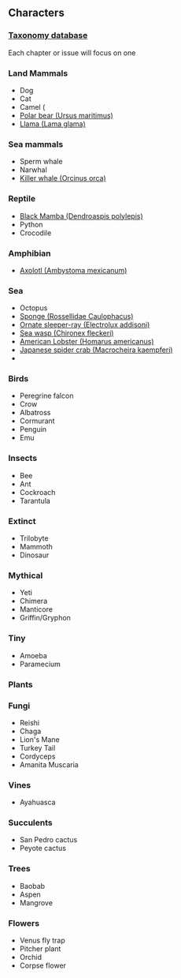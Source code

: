 ## Characters

### [Taxonomy database](https://www.ncbi.nlm.nih.gov/taxonomy)

Each chapter or issue will focus on one 

### Land Mammals
- Dog
- Cat
- Camel (
- [Polar bear (Ursus maritimus)](https://www.wikiwand.com/en/Polar_bear)
- [Llama (Lama glama)](https://www.wikiwand.com/en/Llama)

### Sea mammals
- Sperm whale
- Narwhal
- [Killer whale (Orcinus orca)](https://www.wikiwand.com/en/Killer_whale)

### Reptile
- [Black Mamba (Dendroaspis polylepis)](https://www.wikiwand.com/en/Black_mamba)
- Python
- Crocodile

### Amphibian
- [Axolotl (Ambystoma mexicanum)](https://www.wikiwand.com/en/Axolotl)

### Sea
- Octopus
- [Sponge (Rossellidae Caulophacus)](https://www.wikiwand.com/nl/Caulophacus)
- [Ornate sleeper-ray (Electrolux addisoni)](https://www.wikiwand.com/en/Ornate_sleeper-ray)
- [Sea wasp (Chironex fleckeri)](https://www.wikiwand.com/en/Chironex_fleckeri)
- [American Lobster (Homarus americanus)](https://www.wikiwand.com/en/American_lobster)
- [Japanese spider crab (Macrocheira kaempferi)](https://www.wikiwand.com/en/Japanese_spider_crab)
- 

### Birds
- Peregrine falcon
- Crow
- Albatross
- Cormurant
- Penguin
- Emu

### Insects
- Bee
- Ant
- Cockroach
- Tarantula

### Extinct
- Trilobyte
- Mammoth
- Dinosaur

### Mythical
- Yeti
- Chimera
- Manticore
- Griffin/Gryphon

### Tiny
- Amoeba
- Paramecium

### Plants
### Fungi
- Reishi
- Chaga
- Lion's Mane
- Turkey Tail
- Cordyceps
- Amanita Muscaria

### Vines
- Ayahuasca

### Succulents
- San Pedro cactus
- Peyote cactus

### Trees
- Baobab
- Aspen
- Mangrove

### Flowers
- Venus fly trap
- Pitcher plant
- Orchid
- Corpse flower
